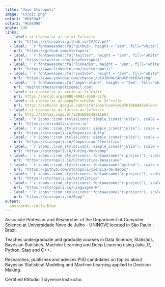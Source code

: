 ```yaml
---
title: "Jose Storopoli"
image: "CV/pic.png"
color1: "#5A59A3"
color2: "#C66060"
angle: 130
links:
  - label: <i class="ai ai-cv ai-2x"></i>
    url: "https://storopoli.github.io/CV/CV.pdf"
  - label: '`r fontawesome::fa("github", height = "2em", fill="white")`'
    url: "https://github.com/storopoli"
  - label: '`r fontawesome::fa("twitter", height = "2em", fill="white")`'
    url: "https://twitter.com/JoseStoropoli"
  - label: '`r fontawesome::fa("linkedin", height = "2em", fill="white")`'
    url: "https://www.linkedin.com/in/storopoli/"
  - label: '`r fontawesome::fa("youtube", height = "2em", fill="white")`'
    url: "https://www.youtube.com/channel/UCXJBhNvt4HUtPr0tR7w1r0g"
  - label: '`r fontawesome::fa("paper-plane", height = "2em", fill="white")`'
    url: "mailto:thestoropoli@gmail.com"
  - label: <i class="ai ai-orcid ai-2x"></i>
    url: https://orcid.org/0000-0002-0559-5176
  - label: <i class="ai ai-google-scholar ai-2x"></i>
    url: https://scholar.google.com/citations?user=xGU7H1QAAAAJ&hl=en
  - label: <i class="ai ai-lattes ai-2x"></i>
    url: http://lattes.cnpq.br/2281909649311607
  - label: '`r icons::icon_style(icons::simple_icons("julia"), scale = 1.33, fill = "#B452CD")`<br>Julia Data Science'
    url: "https://juliadatascience.io"
  - label: '`r icons::icon_style(icons::simple_icons("julia"), scale = 1.33, fill = "#B452CD")`<br>Bayesian Statistics<br> using Julia and Turing'
    url: "https://storopoli.io/Bayesian-Julia"
  - label: '`r icons::icon_style(icons::simple_icons("julia"), scale = 1.33, fill = "#9558B2")`<br>Ciência de Dados e<br>Computação Científica<br> com Julia'
    url: "https://storopoli.io/Computacao-Cientifica"
  - label: '`r icons::icon_style(icons::simple_icons("julia"), scale = 1.33, fill = "#9558B2")`<br>Workshop of Bayesian Inference<br> with Julia and Turing'
    url: "https://storopoli.io/Turing-Workshop"
  - label: '`r icons::icon_style(icons::fontawesome("r-project"), scale = 1.33, fill = "steelblue")`<br>Estatística Bayesiana<br>com R e Stan'
    url: "https://storopoli.io/Estatistica-Bayesiana"
  - label: '`r icons::icon_style(icons::fontawesome("python"), scale = 1.33, fill = "#FFD343")`<br>Ciência de Dados<br>pandas, Scikit-Learn,<br>TensorFlow e PyTorch'
    url: "https://github.com/storopoli/ciencia-de-dados"
  - label: '`r icons::icon_style(icons::fontawesome("r-project"), scale = 1.33, fill = "steelblue")`<br>Estatística com R'
    url: "https://storopoli.io/Estatistica"
  - label: '`r icons::icon_style(icons::fontawesome("r-project"), scale = 1.33, fill = "steelblue")`<br>Ciência de Dados<br>com R e tidyverse'
    url: "https://storopoli.io/Linguagem-R"
  - label: '`r icons::icon_style(icons::fontawesome("r-project"), scale = 1.33, fill = "steelblue")`<br>Rcpp'
    url: "https://storopoli.io/Rcpp"
output:
  postcards::jolla_blue
---
```


<!-- Global site tag (gtag.js) - Google Analytics -->
<script async src="https://www.googletagmanager.com/gtag/js?id=G-76W12M6ZTG"></script>
<script>
  window.dataLayer = window.dataLayer || [];
  function gtag(){dataLayer.push(arguments);}
  gtag('js', new Date());

  gtag('config', 'G-76W12M6ZTG');
</script>

<!--Academicons Icons-->
<link rel="stylesheet" href="https://cdn.jsdelivr.net/gh/jpswalsh/academicons@1/css/academicons.min.css">

Associate Professor and Researcher of the Department of Computer Science at Universidade Nove de Julho - UNINOVE located in São Paulo - Brazil.

Teaches undergraduate and graduate courses in Data Science, Statistics, Bayesian Statistics, Machine Learning and Deep Learning using Julia, R, Python, Stan and C++.

Researches, publishes and advises PhD candidates on topics about Bayesian Statistical Modeling and Machine Learning applied to Decision Making.

Certified RStudio Tidyverse Instructor.
